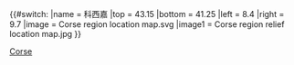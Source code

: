 {{#switch:{{{1}}}
|name   = 科西嘉
|top    = 43.15
|bottom = 41.25
|left   = 8.4
|right  = 9.7
|image  = Corse region location map.svg
|image1 = Corse region relief location map.jpg
}}<noinclude>{{Location map/Info}}
{{Documentation}}

[[Category:法國各大區地理位置圖模板|Corse]]

</noinclude>